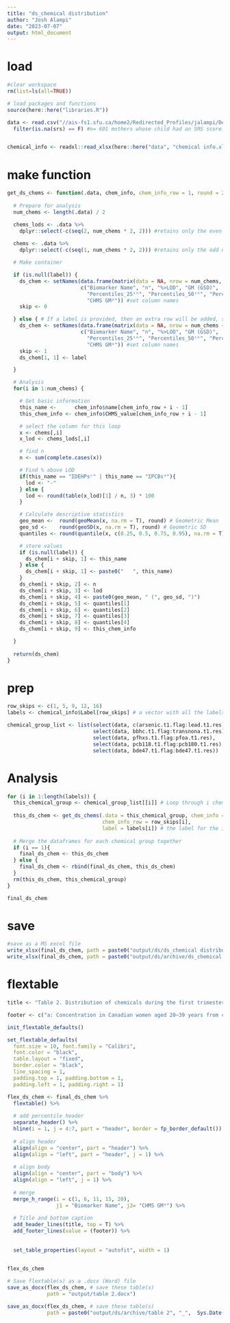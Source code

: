 ---
title: "ds_chemical distribution"
author: "Josh Alampi"
date: "2023-07-07"
output: html_document
---

# load
```{r}
#clear workspace
rm(list=ls(all=TRUE))

# load packages and functions
source(here::here("libraries.R"))

data <- read.csv("//ais-fs1.sfu.ca/home2/Redirected_Profiles/jalampi/Desktop/MIREC loader 2022/clean data/2022-05-02_MIREC data.csv") %>% 
  filter(is.na(srs) == F) #n= 601 mothers whose child had an SRS score. 


chemical_info <- readxl::read_xlsx(here::here("data", "chemical info.xlsx")) 
```

# make function
```{r}
get_ds_chems <- function(.data, chem_info, chem_info_row = 1, round = 2, label = NULL) {
  
  # Prepare for analysis
  num_chems <- length(.data) / 2

  chems_lods <- .data %>%
    dplyr::select(-c(seq(2, num_chems * 2, 2))) #retains only the even numbered (.lod) columns
  
  chems <- .data %>%
    dplyr::select(-c(seq(1, num_chems * 2, 2))) #retains only the odd numbered (.res) columns

  # Make container

  if (is.null(label)) {
    ds_chem <- setNames(data.frame(matrix(data = NA, nrow = num_chems, ncol = 9)),
                        c("Biomarker Name", "n", "%>LOD", "GM (GSD)",
                          "Percentiles_25ᵗʰ", "Percentiles_50ᵗʰ", "Percentiles_75ᵗʰ", "Percentiles_95ᵗʰ",
                          "CHMS GMᵃ")) #set column names
    skip <- 0

  } else { # If a label is provided, then an extra row will be added, so that the first row can contain this label. 
    ds_chem <- setNames(data.frame(matrix(data = NA, nrow = num_chems + 1, ncol = 9)),
                        c("Biomarker Name", "n", "%>LOD", "GM (GSD)",
                          "Percentiles_25ᵗʰ", "Percentiles_50ᵗʰ", "Percentiles_75ᵗʰ", "Percentiles_95ᵗʰ",
                          "CHMS GMᵃ")) #set column names
    skip <- 1
    ds_chem[1, 1] <- label

  }

  # Analysis
  for(i in 1:num_chems) {

    # Get basic information
    this_name <-      chem_info$name[chem_info_row + i - 1]
    this_chem_info <- chem_info$CHMS_value[chem_info_row + i - 1]

    # select the column for this loop
    x <- chems[,i]
    x_lod <- chems_lods[,i]

    # find n
    n <- sum(complete.cases(x))

    # Find % above LOD
    if(this_name == "ΣDEHPsᶜ" | this_name == "ΣPCBsᵈ"){
      lod <- "-"
    } else {
      lod <- round(table(x_lod)[1] / n, 3) * 100
    }

    # Calculate descriptive statistics
    geo_mean <-  round(geoMean(x, na.rm = T), round) # Geometric Mean
    geo_sd <-    round(geoSD(x, na.rm = T), round) # Geometric SD
    quantiles <- round(quantile(x, c(0.25, 0.5, 0.75, 0.95), na.rm = T), round) # quantiles

    # store values
    if (is.null(label)) {
      ds_chem[i + skip, 1] <- this_name
    } else {
      ds_chem[i + skip, 1] <- paste0("   ", this_name)
    }
    ds_chem[i + skip, 2] <- n
    ds_chem[i + skip, 3] <- lod
    ds_chem[i + skip, 4] <- paste0(geo_mean, " (", geo_sd, ")")
    ds_chem[i + skip, 5] <- quantiles[1]
    ds_chem[i + skip, 6] <- quantiles[2]
    ds_chem[i + skip, 7] <- quantiles[3]
    ds_chem[i + skip, 8] <- quantiles[4]
    ds_chem[i + skip, 9] <- this_chem_info

  }
  
  return(ds_chem)
}
```

# prep
```{r}
row_skips <- c(1, 5, 9, 12, 16) 
labels <- chemical_info$Label[row_skips] # a vector with all the labels I will use in this table

chemical_group_list <- list(select(data, c(arsenic.t1.flag:lead.t1.res, mercury.t1.flag, mercury.t1.res)),
                            select(data, bbhc.t1.flag:transnona.t1.res),
                            select(data, pfhxs.t1.flag:pfoa.t1.res),
                            select(data, pcb118.t1.flag:pcb180.t1.res),
                            select(data, bde47.t1.flag:bde47.t1.res))
```

# Analysis
```{r}
for (i in 1:length(labels)) {
  this_chemical_group <- chemical_group_list[[i]] # Loop through i chemical groups
  
  this_ds_chem <- get_ds_chems(.data = this_chemical_group, chem_info = chemical_info, 
                               chem_info_row = row_skips[i], 
                               label = labels[i]) # the label for the ith chemical group
  
  # Merge the dataframes for each chemical group together
  if (i == 1){ 
    final_ds_chem <- this_ds_chem
  } else {
    final_ds_chem <- rbind(final_ds_chem, this_ds_chem)
  }
  rm(this_ds_chem, this_chemical_group)
}

final_ds_chem
```



# save
```{r}
#save as a MS excel file
write_xlsx(final_ds_chem, path = paste0("output/ds/ds_chemical distribution.xlsx", sep = ""))
write_xlsx(final_ds_chem, path = paste0("output/ds/archive/ds_chemical distribution", "_",  Sys.Date(), ".xlsx", sep = ""))

```


# flextable
```{r}
title <- "Table 2. Distribution of chemicals during the first trimester of pregnancy, MIREC Study, Canada, 2008-2011 (n = 601)."

footer <- c("a: Concentration in Canadian women aged 20–39 years from cycle 1 (2007–2009) of Canadian health measures survey (CHMS).")
```



```{r echo=FALSE}
init_flextable_defaults()

set_flextable_defaults(
  font.size = 10, font.family = "Calibri",
  font.color = "black",
  table.layout = "fixed",
  border.color = "black",
  line_spacing = 1,
  padding.top = 1, padding.bottom = 1,
  padding.left = 1, padding.right = 1)

flex_ds_chem <- final_ds_chem %>% 
  flextable() %>% 
  
  # add percentile header
  separate_header() %>% 
  hline(i = 1, j = 4:7, part = "header", border = fp_border_default()) %>% 
  
  # align header
  align(align = "center", part = "header") %>%
  align(align = "left", part = "header", j = 1) %>%
  
  # align body
  align(align = "center", part = "body") %>% 
  align(align = "left", j = 1) %>% 
  
  # merge 
  merge_h_range(i = c(1, 6, 11, 15, 20),
                j1 = "Biomarker Name", j2= "CHMS GMᵃ") %>% 
  
  # Title and bottom caption
  add_header_lines(title, top = T) %>%
  add_footer_lines(value = (footer)) %>%
  
  
  set_table_properties(layout = "autofit", width = 1) 
  

flex_ds_chem
```


```{r echo=FALSE}
# Save flextable(s) as a .docx (Word) file
save_as_docx(flex_ds_chem, # save these table(s)
             path = "output/table 2.docx")

save_as_docx(flex_ds_chem, # save these table(s)
             path = paste0("output/ds/archive/table 2", "_",  Sys.Date(), ".docx", sep = ""))

```

```{r}

```

